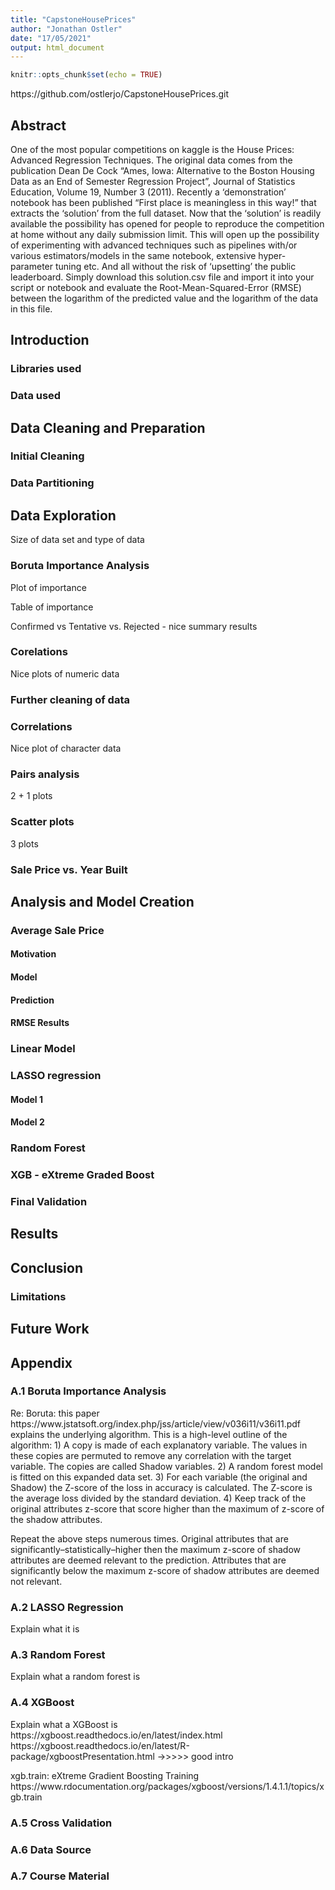 ```yaml
---
title: "CapstoneHousePrices"
author: "Jonathan Ostler"
date: "17/05/2021"
output: html_document
---
```


```r
knitr::opts_chunk$set(echo = TRUE)
```


https://github.com/ostlerjo/CapstoneHousePrices.git


## Abstract



One of the most popular competitions on kaggle is the House Prices: Advanced Regression Techniques. The original data comes from the publication Dean De Cock "Ames, Iowa: Alternative to the Boston Housing Data as an End of Semester Regression Project", Journal of Statistics Education, Volume 19, Number 3 (2011). Recently a 'demonstration' notebook has been published "First place is meaningless in this way!" that extracts the 'solution' from the full dataset. Now that the 'solution' is readily available the possibility has opened for people to reproduce the competition at home without any daily submission limit. This will open up the possibility of experimenting with advanced techniques such as pipelines with/or various estimators/models in the same notebook, extensive hyper-parameter tuning etc. And all without the risk of 'upsetting' the public leaderboard. Simply download this solution.csv file and import it into your script or notebook and evaluate the Root-Mean-Squared-Error (RMSE) between the logarithm of the predicted value and the logarithm of the data in this file.


## Introduction

### Libraries used

### Data used

## Data Cleaning and Preparation

### Initial Cleaning

### Data Partitioning

## Data Exploration

Size of data set and type of data

### Boruta Importance Analysis

Plot of importance

Table of importance

Confirmed vs Tentative vs. Rejected - nice summary results

### Corelations

Nice plots of numeric data

### Further cleaning of data

### Correlations

Nice plot of character data

### Pairs analysis

2 + 1  plots

### Scatter plots

3 plots

### Sale Price vs. Year Built

## Analysis and Model Creation

### Average Sale Price

#### Motivation
#### Model
#### Prediction
#### RMSE Results

### Linear Model

### LASSO regression

#### Model 1

#### Model 2

### Random Forest

### XGB - eXtreme Graded Boost

### Final Validation

## Results

## Conclusion

### Limitations

## Future Work


## Appendix

### A.1 Boruta Importance Analysis
Re: Boruta: this paper  https://www.jstatsoft.org/index.php/jss/article/view/v036i11/v36i11.pdf    explains the underlying algorithm. This is a high-level outline of the algorithm:
1) A copy is made of each explanatory variable. The values in these copies are permuted to remove any correlation with the target variable. The copies are called Shadow variables.
2) A random forest model is fitted on this expanded data set.
3) For each variable (the original and Shadow) the Z-score of the loss in accuracy is calculated. The Z-score is the average loss divided by the standard deviation.
4) Keep track of the original attributes z-score that score higher than the maximum of z-score of the shadow attributes.

Repeat the above steps numerous times. Original attributes that are significantly--statistically--higher then the maximum z-score of shadow attributes are deemed relevant to the prediction. Attributes that are significantly below the maximum z-score of shadow attributes are deemed not relevant.

### A.2 LASSO Regression
Explain what it is

### A.3 Random Forest
Explain what a random forest is

### A.4 XGBoost
Explain what a XGBoost is
https://xgboost.readthedocs.io/en/latest/index.html
https://xgboost.readthedocs.io/en/latest/R-package/xgboostPresentation.html ->>>>> good intro


xgb.train: eXtreme Gradient Boosting Training
https://www.rdocumentation.org/packages/xgboost/versions/1.4.1.1/topics/xgb.train

### A.5 Cross Validation

### A.6 Data Source

### A.7 Course Material

